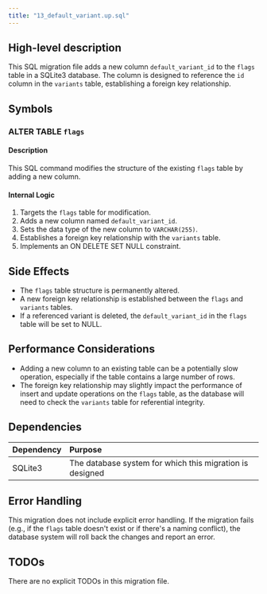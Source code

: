 ```yaml
---
title: "13_default_variant.up.sql"
---
```


## High-level description
This SQL migration file adds a new column `default_variant_id` to the `flags` table in a SQLite3 database. The column is designed to reference the `id` column in the `variants` table, establishing a foreign key relationship.

## Symbols

### ALTER TABLE `flags`
#### Description
This SQL command modifies the structure of the existing `flags` table by adding a new column.

#### Internal Logic
1. Targets the `flags` table for modification.
2. Adds a new column named `default_variant_id`.
3. Sets the data type of the new column to `VARCHAR(255)`.
4. Establishes a foreign key relationship with the `variants` table.
5. Implements an ON DELETE SET NULL constraint.

## Side Effects
- The `flags` table structure is permanently altered.
- A new foreign key relationship is established between the `flags` and `variants` tables.
- If a referenced variant is deleted, the `default_variant_id` in the `flags` table will be set to NULL.

## Performance Considerations
- Adding a new column to an existing table can be a potentially slow operation, especially if the table contains a large number of rows.
- The foreign key relationship may slightly impact the performance of insert and update operations on the `flags` table, as the database will need to check the `variants` table for referential integrity.

## Dependencies
| Dependency | Purpose |
|:-----------|:--------|
| SQLite3    | The database system for which this migration is designed |

## Error Handling
This migration does not include explicit error handling. If the migration fails (e.g., if the `flags` table doesn't exist or if there's a naming conflict), the database system will roll back the changes and report an error.

## TODOs
There are no explicit TODOs in this migration file.